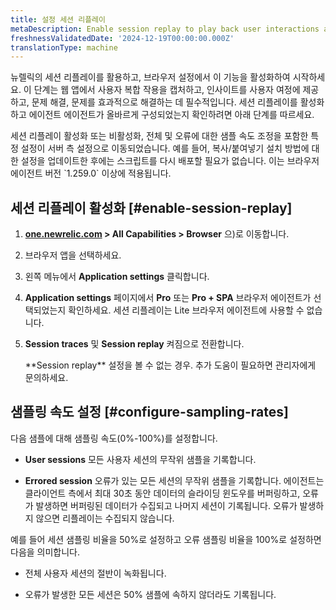 ```yaml
---
title: 설정 세션 리플레이
metaDescription: Enable session replay to play back user interactions and improve page performance.
freshnessValidatedDate: '2024-12-19T00:00:00.000Z'
translationType: machine
---
```


뉴렐릭의 세션 리플레이를 활용하고, 브라우저 설정에서 이 기능을 활성화하여 시작하세요. 이 단계는 웹 앱에서 사용자 복합 작용을 캡처하고, 인사이트를 사용자 여정에 제공하고, 문제 해결, 문제를 효과적으로 해결하는 데 필수적입니다. 세션 리플레이를 활성화하고 에이전트 에이전트가 올바르게 구성되었는지 확인하려면 아래 단계를 따르세요.

<Callout variant="important">
  세션 리플레이 활성화 또는 비활성화, 전체 및 오류에 대한 샘플 속도 조정을 포함한 특정 설정이 서버 측 설정으로 이동되었습니다. 예를 들어, 복사/붙여넣기 설치 방법에 대한 설정을 업데이트한 후에는 스크립트를 다시 배포할 필요가 없습니다. 이는 브라우저 에이전트 버전 `1.259.0` 이상에 적용됩니다.
</Callout>

## 세션 리플레이 활성화 [#enable-session-replay]

1. <DNT>**[one.newrelic.com](https://one.newrelic.com/all-capabilities) &gt; All Capabilities &gt; Browser**</DNT> 으)로 이동합니다.

2. 브라우저 앱을 선택하세요.

3. 왼쪽 메뉴에서 <DNT>**Application settings**</DNT> 클릭합니다.

4. <DNT>**Application settings**</DNT> 페이지에서 <DNT>**Pro**</DNT> 또는 <DNT>**Pro + SPA**</DNT> 브라우저 에이전트가 선택되었는지 확인하세요. 세션 리플레이는 Lite 브라우저 에이전트에 사용할 수 없습니다.

5. <DNT>**Session traces**</DNT> 및 <DNT>**Session replay**</DNT> 켜짐으로 전환합니다.

   <Callout variant="important">
     <DNT>**Session replay**</DNT> 설정을 볼 수 없는 경우. 추가 도움이 필요하면 관리자에게 문의하세요.
   </Callout>

## 샘플링 속도 설정 [#configure-sampling-rates]

다음 샘플에 대해 샘플링 속도(0%-100%)를 설정합니다.

* <DNT>**User sessions**</DNT> 모든 사용자 세션의 무작위 샘플을 기록합니다.

* <DNT>**Errored session**</DNT> 오류가 있는 모든 세션의 무작위 샘플을 기록합니다. 에이전트는 클라이언트 측에서 최대 30초 동안 데이터의 슬라이딩 윈도우를 버퍼링하고, 오류가 발생하면 버퍼링된 데이터가 수집되고 나머지 세션이 기록됩니다. 오류가 발생하지 않으면 리플레이는 수집되지 않습니다.

예를 들어 세션 샘플링 비율을 50%로 설정하고 오류 샘플링 비율을 100%로 설정하면 다음을 의미합니다.

* 전체 사용자 세션의 절반이 녹화됩니다.

* 오류가 발생한 모든 세션은 50% 샘플에 속하지 않더라도 기록됩니다.
